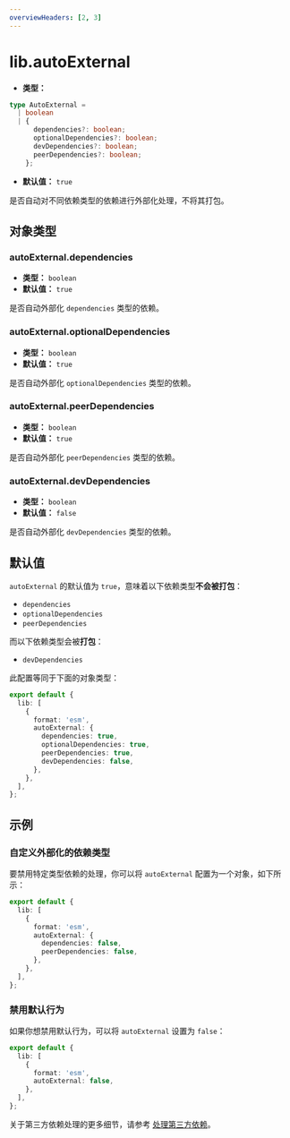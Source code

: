 ```yaml
---
overviewHeaders: [2, 3]
---
```


# lib.autoExternal

- **类型：**

```ts
type AutoExternal =
  | boolean
  | {
      dependencies?: boolean;
      optionalDependencies?: boolean;
      devDependencies?: boolean;
      peerDependencies?: boolean;
    };
```

- **默认值：** `true`

是否自动对不同依赖类型的依赖进行外部化处理，不将其打包。

## 对象类型

### autoExternal.dependencies

- **类型：** `boolean`
- **默认值：** `true`

是否自动外部化 `dependencies` 类型的依赖。

### autoExternal.optionalDependencies

- **类型：** `boolean`
- **默认值：** `true`

是否自动外部化 `optionalDependencies` 类型的依赖。

### autoExternal.peerDependencies

- **类型：** `boolean`
- **默认值：** `true`

是否自动外部化 `peerDependencies` 类型的依赖。

### autoExternal.devDependencies

- **类型：** `boolean`
- **默认值：** `false`

是否自动外部化 `devDependencies` 类型的依赖。

## 默认值

`autoExternal` 的默认值为 `true`，意味着以下依赖类型**不会被打包**：

- `dependencies`
- `optionalDependencies`
- `peerDependencies`

而以下依赖类型会被**打包**：

- `devDependencies`

此配置等同于下面的对象类型：

```ts
export default {
  lib: [
    {
      format: 'esm',
      autoExternal: {
        dependencies: true,
        optionalDependencies: true,
        peerDependencies: true,
        devDependencies: false,
      },
    },
  ],
};
```

## 示例

### 自定义外部化的依赖类型

要禁用特定类型依赖的处理，你可以将 `autoExternal` 配置为一个对象，如下所示：

```ts title="rslib.config.ts"
export default {
  lib: [
    {
      format: 'esm',
      autoExternal: {
        dependencies: false,
        peerDependencies: false,
      },
    },
  ],
};
```

### 禁用默认行为

如果你想禁用默认行为，可以将 `autoExternal` 设置为 `false`：

```ts title="rslib.config.ts"
export default {
  lib: [
    {
      format: 'esm',
      autoExternal: false,
    },
  ],
};
```

关于第三方依赖处理的更多细节，请参考 [处理第三方依赖](/guide/advanced/third-party-deps)。
